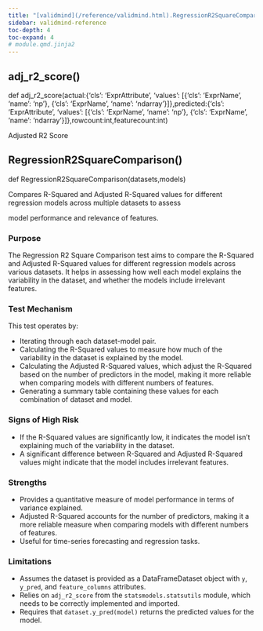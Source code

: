 ```yaml
---
title: "[validmind](/reference/validmind.html).RegressionR2SquareComparison"
sidebar: validmind-reference
toc-depth: 4
toc-expand: 4
# module.qmd.jinja2
---
```


## adj_r2_score<span class='muted'>()</span>

<!-- signatures.jinja2 -->

::: {.signature}

<span class="kw">def</span> <span class="name">adj_r2_score</span>(<span class="params"><span class="n">actual</span><span class="p">:</span><span class="n"><!-- types.jinja2 - format_type -->{'cls': 'ExprAttribute', 'values': [{'cls': 'ExprName', 'name': 'np'}, {'cls': 'ExprName', 'name': 'ndarray'}]}</span><span class="muted">,</span></span><span class="params"><span class="n">predicted</span><span class="p">:</span><span class="n"><!-- types.jinja2 - format_type -->{'cls': 'ExprAttribute', 'values': [{'cls': 'ExprName', 'name': 'np'}, {'cls': 'ExprName', 'name': 'ndarray'}]}</span><span class="muted">,</span></span><span class="params"><span class="n">rowcount</span><span class="p">:</span><span class="n"><!-- types.jinja2 - format_type -->int</span><span class="muted">,</span></span><span class="params"><span class="n">featurecount</span><span class="p">:</span><span class="n"><!-- types.jinja2 - format_type -->int</span></span>)

:::

<!-- docstring.jinja2 -->

Adjusted R2 Score

<!-- function.qmd.jinja2 -->

## RegressionR2SquareComparison[()]{.muted}

<!-- signatures.jinja2 -->

::: {.signature}

<span class="kw">def</span> <span class="name">RegressionR2SquareComparison</span>(<span class="params"><span class="n">datasets</span><span class="muted">,</span></span><span class="params"><span class="n">models</span></span>)

:::

<!-- docstring.jinja2 -->

Compares R-Squared and Adjusted R-Squared values for different regression models across multiple datasets to assess

model performance and relevance of features.

### Purpose

The Regression R2 Square Comparison test aims to compare the R-Squared and Adjusted R-Squared values for different regression models across various datasets. It helps in assessing how well each model explains the variability in the dataset, and whether the models include irrelevant features.

### Test Mechanism

This test operates by:

- Iterating through each dataset-model pair.
- Calculating the R-Squared values to measure how much of the variability in the dataset is explained by the model.
- Calculating the Adjusted R-Squared values, which adjust the R-Squared based on the number of predictors in the model, making it more reliable when comparing models with different numbers of features.
- Generating a summary table containing these values for each combination of dataset and model.

### Signs of High Risk

- If the R-Squared values are significantly low, it indicates the model isn't explaining much of the variability in the dataset.
- A significant difference between R-Squared and Adjusted R-Squared values might indicate that the model includes irrelevant features.

### Strengths

- Provides a quantitative measure of model performance in terms of variance explained.
- Adjusted R-Squared accounts for the number of predictors, making it a more reliable measure when comparing models with different numbers of features.
- Useful for time-series forecasting and regression tasks.

### Limitations

- Assumes the dataset is provided as a DataFrameDataset object with `y`, `y_pred`, and `feature_columns` attributes.
- Relies on `adj_r2_score` from the `statsmodels.statsutils` module, which needs to be correctly implemented and imported.
- Requires that `dataset.y_pred(model)` returns the predicted values for the model.
